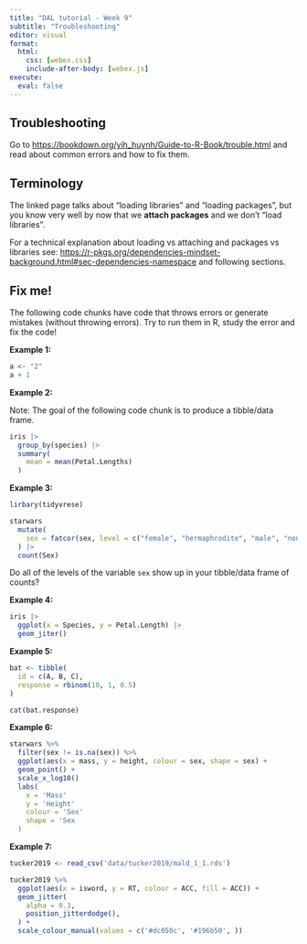 ```yaml
---
title: "DAL tutorial - Week 9"
subtitle: "Troubleshooting"
editor: visual
format: 
  html:
    css: [webex.css]
    include-after-body: [webex.js]
execute: 
  eval: false
---
```


## Troubleshooting

Go to <https://bookdown.org/yih_huynh/Guide-to-R-Book/trouble.html> and read about common errors and how to fix them.

::: callout-warning
## Terminology

The linked page talks about "loading libraries" and "loading packages", but you know very well by now that we **attach packages** and we don't "load libraries".

For a technical explanation about loading vs attaching and packages vs libraries see: <https://r-pkgs.org/dependencies-mindset-background.html#sec-dependencies-namespace> and following sections.
:::

## Fix me!

The following code chunks have code that throws errors or generate mistakes (without throwing errors). Try to run them in R, study the error and fix the code!


**Example 1:**

```r
a <- "2"
a + 1
```


**Example 2:**

Note: The goal of the following code chunk is to produce a tibble/data frame.

```r
iris |>
  group_by(species) |>
  summary(
    mean = mean(Petal.Lengths)
  )
```


**Example 3:**

```r
lirbary(tidyvrese)

starwars
  mutate(
    sex = fatcor(sex, level = c("female", "hermaphrodite", "male", "none"))
  ) |> 
  count(Sex)
```

Do all of the levels of the variable `sex` show up in your tibble/data frame of counts?


**Example 4:**

```r
iris |> 
  ggplot(x = Species, y = Petal.Length) |> 
  geom_jiter()
```


**Example 5:**

```r
bat <- tibble(
  id = c(A, B, C),
  response = rbinom(10, 1, 0.5)
)

cat(bat.response)
```


**Example 6:**

```r
starwars %>% 
  filter(sex != is.na(sex)) %>% 
  ggplot(aes(x = mass, y = height, colour = sex, shape = sex) +
  geom_point() +
  scale_x_log10()
  labs(
    x = 'Mass'
    y = 'Height'
    colour = 'Sex'
    shape = 'Sex
  )
```


**Example 7:**

```r
tucker2019 <- read_csv('data/tucker2019/mald_1_1.rds')

tucker2019 %>% 
  ggplot(aes(x = isword, y = RT, colour = ACC, fill = ACC)) +
  geom_jitter(
    alpha = 0.3,
    position_jitterdodge(),
  ) +
  scale_colour_manual(values = c('#dc050c', '#196b50', ))
```
